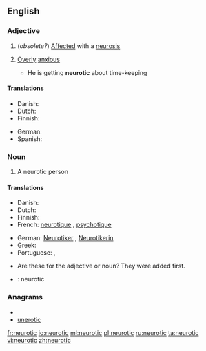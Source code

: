 ==English==

===Adjective===
{{en-adj}}

# (''obsolete?'') [[affected|Affected]] with a [[neurosis]]
# {{informal}} [[over|Overly]] [[anxious]]
#* He is getting '''neurotic''' about time-keeping

====Translations====
{{trans-top|Overanxious}}
* Danish: {{t|da|neurotisk}}
* Dutch: {{t+|nl|neurotisch}}
* Finnish: {{t+|fi|neuroottinen}}
{{trans-mid}}
* German: {{t+|de|neurotisch}}
* Spanish: {{t-|es|neurótico}}
{{trans-bottom}}

===Noun===
{{en-noun}}

# A neurotic person

====Translations====
{{trans-top|neurotic person}}
* Danish: {{t|da|neurotiker}}
* Dutch: {{t|nl|neuroot|m}}
* Finnish: {{t+|fi|neurootikko}}
* French: [[neurotique]] {{m}}, [[psychotique]] {{m}}
{{trans-mid}}
* German: [[Neurotiker]] {{m}}, [[Neurotikerin]] {{f}}
* Greek: {{t|el|νευρωτικός|m|tr=nevrotikós}}
* Portuguese: {{t-|pt|neurótico|m}}, {{t-|pt|neurótica|f}}
{{trans-bottom}}

{{checktrans}}
* Are these for the adjective or noun? They were added first.
* {{ttbc|Interlingua}}: neurotic

===Anagrams===
* {{alphagram|ceinortu}}
* [[unerotic#English|unerotic]]

[[fr:neurotic]]
[[io:neurotic]]
[[ml:neurotic]]
[[pl:neurotic]]
[[ru:neurotic]]
[[ta:neurotic]]
[[vi:neurotic]]
[[zh:neurotic]]